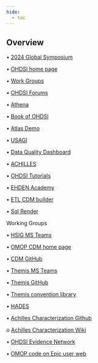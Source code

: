 ```yaml
---
hide:
  - toc
---
```


## Overview

•	[2024 Global Symposium](https://www.ohdsi.org/ohdsi2024/)

•	[OHDSI home page](https://www.ohdsi.org)

• [Work Groups](https://www.ohdsi.org/workgroups/)

•	[OHDSI Forums](https://forums.ohdsi.org)

•	[Athena](http://Athena.ohdsi.org) 

•	[Book of OHDSI](https://ohdsi.github.io/TheBookOfOhdsi/) 

•	[Atlas Demo](http://atlas-demo.ohdsi.org/#/home)

•	[USAGI](https://github.com/OHDSI/Usagi) 

•	[Data Quality Dashboard](https://github.com/OHDSI/DataQualityDashboard)

•	[ACHILLES](https://github.com/OHDSI/Achilles) 

•	[OHDSI Tutorials](https://github.com/OHDSI/Tutorial-ETL) 

•	[EHDEN Academy](https://academy.ehden.eu)

•	[ETL CDM builder](https://github.com/OHDSI/ETL-CDMBuilder)

•	[Sql Render](https://ohdsi.github.io/SqlRender/articles/UsingSqlRender.html) 

Working Groups

•	[HSIG MS Teams](https://teams.microsoft.com/l/team/19%3A2b9db953a46441c8be51cb3d3785cac3%40thread.tacv2/conversations?groupId=198ebad0-c5b9-4991-8a5e-55e6d71cb817&tenantId=a30f0094-9120-4aab-ba4c-e5509023b2d5)

•	[OMOP CDM home page](https://ohdsi.github.io/CommonDataModel/)

•	[CDM GitHub](https://github.com/OHDSI/CommonDataModel) 

•	[Themis MS Teams](https://teams.microsoft.com/l/channel/19%3A756b1ded0eae4658b592a53d2e8858e5%40thread.tacv2/THEMIS Subgroup?groupId=a6f2c516-e568-4974-8f1e-a7bdc2f997c5&tenantId=a30f0094-9120-4aab-ba4c-e5509023b2d5)

•	[Themis GitHub](https://github.com/OHDSI/Themis)

•	[Themis convention library](https://ohdsi.github.io/Themis/) 

•	[HADES](https://ohdsi.github.io/Hades/) 

•	[Achilles Characterization Github](https://github.com/OHDSI/Achilles)

o	[Achilles Characterization Wiki](https://ohdsi.github.io/Achilles/)

•	[OHDSI Evidence Network](https://github.com/ohdsi-studies/OhdsiEvidenceNetwork) 

•	[OMOP code on Epic user web](https://userweb.epic.com/Thread/99407/OMOP-All-of-Us-Master-OMOP-Thread/)

